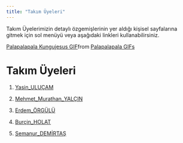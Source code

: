 ```yaml
---
title: "Takım Üyeleri"
---
```


Takım Üyelerimizin detaylı özgemişlerinin yer aldığı kişisel sayfalarına gitmek için sol menüyü veya aşağıdaki linkleri kullanabilirsiniz.

<div class="tenor-gif-embed" data-postid="22960138" data-share-method="host" data-aspect-ratio="1.33891" data-width="100%"><a href="https://tenor.com/view/palapalapala-kungujesus-kurtlarvadisi-seyfoday%C4%B1cenaze-gif-22960138">Palapalapala Kungujesus GIF</a>from <a href="https://tenor.com/search/palapalapala-gifs">Palapalapala GIFs</a></div> <script type="text/javascript" async src="https://tenor.com/embed.js"></script>

# Takım Üyeleri

1.  [Yasin_ULUÇAM](/takim/yasinulucam.qmd)

2.  [Mehmet_Murathan_YALÇIN](/takim/mmuratyalcin.qmd)

3.  [Erdem_ÖRGÜLÜ](/takim/erdemorgulu.qmd)

4.  [Burçin_HOLAT](/takim/burcinholat.qmd)

5.  [Semanur_DEMİRTAŞ](/takim/semanurdemirtas.qmd)
